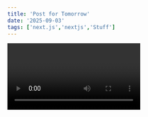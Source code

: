 ---
title: 'Post for Tomorrow'
date: '2025-09-03'
tags: ['next.js','nextjs','Stuff']
---

<video id = "6h649f2fB9Q" />

We recommend using **Static Generation** (with and without data) whenever 

```ts
const sum =(num1:number,num2:number):number =>{
    return num1 + num2
}

console.log(sum(4,8)) //12
```

You can use Static Generation for many types of pages, including:

- Marketing pages
- Blog posts
- E-commerce product listings
- Help and documentation

You should ask yourself: "Can I pre-render this page **ahead** of a user's request?" If the answer is yes, then you should choose Static Generation.

On the other hand, Static Generation is **not** a good idea if you cannot pre-render a page ahead of a user's request. Maybe your page shows frequently updated data, and the page content changes on every request.

In that case, you can use **Server-Side Rendering**. It will be slower, but the pre-rendered page will always be up-to-date. Or you can skip pre-rendering and use client-side JavaScript to populate data.